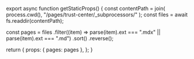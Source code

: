 
<SubprocessorsSelector pages={props.pages} />

export async function getStaticProps() {
  const contentPath = join(
    process.cwd(),
    "/pages/trust-center/_subprocessors/"
  );
  const files = await fs.readdir(contentPath);

const pages = files
.filter((item) => parse(item).ext === ".mdx" || parse(item).ext === ".md")
.sort()
.reverse();

return {
props: { pages: pages },
};
}
